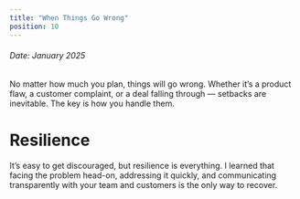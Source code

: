 ```yaml
---
title: "When Things Go Wrong"
position: 10
---
```



<h6>Date: January 2025</h6>

<div className={styles.preserve}>


No matter how much you plan, things will go wrong. Whether it’s a product flaw, a customer complaint, or a deal falling through — setbacks are inevitable. The key is how you handle them.



<h1>Resilience</h1>
It’s easy to get discouraged, but resilience is everything. I learned that facing the problem head-on, addressing it quickly, and communicating transparently with your team and customers is the only way to recover.



</div>